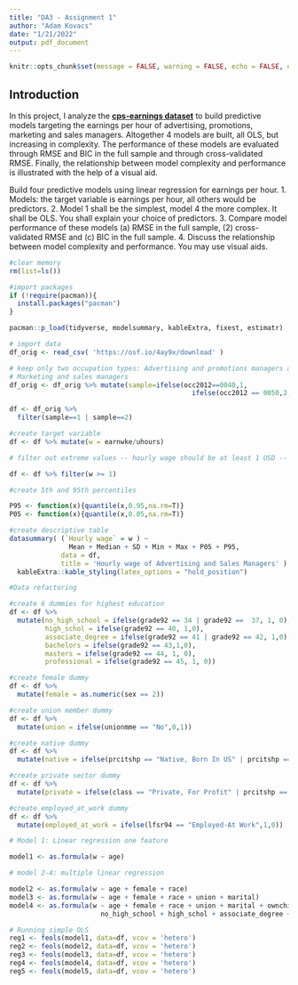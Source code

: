 ```yaml
---
title: "DA3 - Assignment 1"
author: "Adam Kovacs"
date: "1/21/2022"
output: pdf_document
---
```


```r
knitr::opts_chunk$set(message = FALSE, warning = FALSE, echo = FALSE, eval = TRUE)
```


## Introduction

In this project, I analyze the [**cps-earnings dataset**](https://osf.io/g8p9j/) to build predictive models targeting the earnings per hour of advertising, promotions, marketing and sales managers. Altogether 4 models are built, all OLS, but increasing in complexity. The performance of these models are evaluated through RMSE and BIC in the full sample and through cross-validated RMSE. Finally, the relationship between model complexity and performance is illustrated with the help of a visual aid. 

Build four predictive models using linear regression for earnings per hour. 
1.	Models: the target variable is earnings per hour, all others would be predictors.
2.	Model 1 shall be the simplest, model 4 the more complex. It shall be OLS. You shall explain your choice of predictors.
3.	Compare model performance of these models (a) RMSE in the full sample, (2) cross-validated RMSE and (c) BIC in the full sample. 
4.	Discuss the relationship between model complexity and performance. You may use visual aids. 

```r
#clear memory
rm(list=ls())

#import packages
if (!require(pacman)){
  install.packages("pacman")
}

pacman::p_load(tidyverse, modelsummary, kableExtra, fixest, estimatr)

# import data
df_orig <- read_csv( 'https://osf.io/4ay9x/download' )

```


```r

# keep only two occupation types: Advertising and promotions managers and 
# Marketing and sales managers
df_orig <- df_orig %>% mutate(sample=ifelse(occ2012==0040,1,
                                              ifelse(occ2012 == 0050,2,0)))

df <- df_orig %>%
  filter(sample==1 | sample==2) 
```

```r

#create target variable
df <- df %>% mutate(w = earnwke/uhours)

# filter out extreme values -- hourly wage should be at least 1 USD -- lower does not make sense (1 observation lost)

df <- df %>% filter(w >= 1)

#create 5th and 95th percentiles

P95 <- function(x){quantile(x,0.95,na.rm=T)}
P05 <- function(x){quantile(x,0.05,na.rm=T)}

#create descriptive table
datasummary( (`Hourly wage` = w ) ~
               Mean + Median + SD + Min + Max + P05 + P95, 
             data = df,
             title = 'Hourly wage of Advertising and Sales Managers' ) %>% 
  kableExtra::kable_styling(latex_options = "hold_position")

```


```r

#Data refactoring

#create 6 dummies for highest education
df <- df %>%
  mutate(no_high_school = ifelse(grade92 == 34 | grade92 ==  37, 1, 0),
         high_schol = ifelse(grade92 == 40, 1,0),
         associate_degree = ifelse(grade92 == 41 | grade92 == 42, 1,0),
         bachelors = ifelse(grade92 == 43,1,0),
         masters = ifelse(grade92 == 44, 1, 0),
         professional = ifelse(grade92 == 45, 1, 0))

#create female dummy
df <- df %>%
  mutate(female = as.numeric(sex == 2))

#create union member dummy
df <- df %>%
  mutate(union = ifelse(unionmme == "No",0,1))

#create native dummy
df <- df %>%
  mutate(native = ifelse(prcitshp == "Native, Born In US" | prcitshp == "Native, Born Abroad Of US Parent(s)",1,0))

#create private sector dummy
df <- df %>%
  mutate(private = ifelse(class == "Private, For Profit" | prcitshp == "Private, Nonprofit",1,0))

#create employed_at_work dummy
df <- df %>%
  mutate(employed_at_work = ifelse(lfsr94 == "Employed-At Work",1,0))

```

```r
# Model 1: Linear regression one feature

model1 <- as.formula(w ~ age)

# model 2-4: multiple linear regression

model2 <- as.formula(w ~ age + female + race)
model3 <- as.formula(w ~ age + female + race + union + marital)
model4 <- as.formula(w ~ age + female + race + union + marital + ownchild + native + private + employed_at_work +
                       no_high_school + high_schol + associate_degree + bachelors + masters + professional)

# Running simple OLS
reg1 <- feols(model1, data=df, vcov = 'hetero')
reg2 <- feols(model2, data=df, vcov = 'hetero')
reg3 <- feols(model3, data=df, vcov = 'hetero')
reg4 <- feols(model4, data=df, vcov = 'hetero')
reg5 <- feols(model5, data=df, vcov = 'hetero')
```


